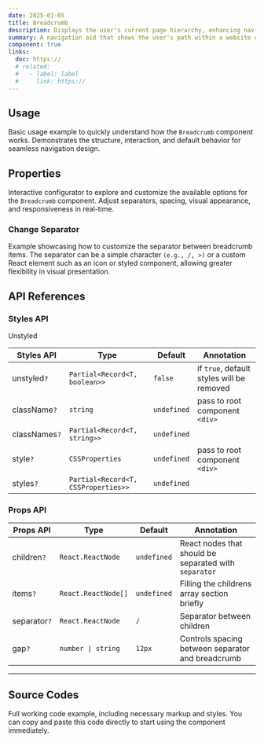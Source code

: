 ```yaml
---
date: 2025-01-05
title: Breadcrumb
description: Displays the user's current page hierarchy, enhancing navigation and providing context. It is typically placed at the top of a page.
summary: A navigation aid that shows the user's path within a website or application, improving user experience.
component: true
links:
  doc: https://
  # related:
  #   - label: label
  #     link: https://
---
```


## Usage

Basic usage example to quickly understand how the `Breadcrumb` component works.
Demonstrates the structure, interaction, and default behavior for seamless navigation design.

<BreadcrumbDemosUsage />

## Properties

Interactive configurator to explore and customize the available options for the `Breadcrumb` component.
Adjust separators, spacing, visual appearance, and responsiveness in real-time.

<BreadcrumbDemosConfigurator />

### Change Separator

Example showcasing how to customize the separator between breadcrumb items.
The separator can be a simple character `(e.g., /, >)` or a custom React element such as an icon or styled component, allowing greater flexibility in visual presentation.

<BreadcrumbDemosChangeSeparator />

## API References

### Styles API

Unstyled

| Styles API    | Type                                | Default     | Annotation                                |
| ------------- | ----------------------------------- | ----------- | ----------------------------------------- |
| unstyled`?`   | `Partial<Record<T, boolean>>`       | `false`     | if `true`, default styles will be removed |
| className`?`  | `string`                            | `undefined` | pass to root component `<div>`            |
| classNames`?` | `Partial<Record<T, string>>`        | `undefined` |                                           |
| style`?`      | `CSSProperties`                     | `undefined` | pass to root component `<div>`            |
| styles`?`     | `Partial<Record<T, CSSProperties>>` | `undefined` |                                           |

### Props API

| Props API    | Type                | Default     | Annotation                                            |
| ------------ | ------------------- | ----------- | ----------------------------------------------------- |
| children`?`  | `React.ReactNode`   | `undefined` | React nodes that should be separated with `separator` |
| items`?`     | `React.ReactNode[]` | `undefined` | Filling the childrens array section briefly           |
| separator`?` | `React.ReactNode`   | `/`         | Separator between children                            |
| gap`?`       | `number \| string`  | `12px`      | Controls spacing between separator and breadcrumb     |

---

## Source Codes

Full working code example, including necessary markup and styles.
You can copy and paste this code directly to start using the component immediately.

<SourceCodes name="breadcrumb" />
